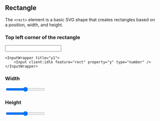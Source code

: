 
## Rectangle

The `<rect>` element is a basic SVG shape that creates rectangles based on a position, width, and height.

### Top left corner of the rectangle

<Pair>
    <InputWrapper title="x1">
        <Input client:idle feature="rect" property="x" type="number" />
    </InputWrapper>

    <InputWrapper title="y1">
        <Input client:idle feature="rect" property="y" type="number" />
    </InputWrapper>

</Pair>

### Width

<InputWrapper>
  <Input client:idle feature="rect" property="width" type="range" max={500} />
</InputWrapper>

### Height

<InputWrapper>
  <Input client:idle feature="rect" property="height" type="range" max={500} />
</InputWrapper>

<Styling />
